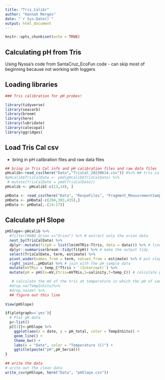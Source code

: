 ```yaml
---
title: "Tris_Calibr"
author: "Hannah Merges"
date: "`r Sys.Date()`"
output: html_document
---
```


```r
knitr::opts_chunk$set(echo = TRUE)
```

## Calculating pH from Tris 
Using Nyssa's code from SantaCruz_EcoFun code 
-  can skip most of beginning because not working with loggers 

## Loading libraries
```r
### Tris calibration for pH probes! 

library(tidyverse)
library(seacarb)
library(broom)
library(here)
library(lubridate)
library(calecopal)
library(ggridges)

```

## Load Tris Cal csv 
-  bring in pH calibration files and raw data files
```r
## bring in Tris Cal info and pH calibration files and raw data files
pHcalib<-read_csv(here("Data","TrisCal_20230614.csv")) #%>% ## tris cal date is listed as a character here 
#pHcalib$TrisCalDate <- ymd(pHcalib$TrisCalDate) %>% 
 # mutate(TrisCalDate = ymd(TrisCalDate))
pHcalib <- pHcalib[-c(13,14), ]

pHData <- read_csv(here("Data", "RespoFiles", "Fragment_MeasurementSampling_Cabral_Varari.csv")) 
pHData <- pHData[-c(294,303,435),]
pHData <- pHData[,-(14:17)]

```

## Calculate pH Slope 

```r
pHSlope<-pHcalib %>%
  #filter(HOBO_Orion =="Orion") %>% # extract only the orion data
  nest_by(TrisCalDate) %>%
  dplyr::mutate(fitpH = list(lm(mVTRis~Ttris, data = data))) %>% # linear regression of mV and temp of the tris
  dplyr::summarise(broom::tidy(fitpH)) %>% # make the output tidy
  select(TrisCalDate, term, estimate) %>%
  pivot_wider(names_from = term, values_from = estimate) %>% # put slope and intercept in their own column
  right_join(.,pHData) %>% # join with the pH sample data
  mutate(mVTRis = temp_C*Ttris + `(Intercept)`) %>% 
  mutate(pH = pH(Ex=mV,Etris=mVTRis,S=salinity,T=temp_C)) # calculate pH of the samples using the pH seacarb function

   # calculate the mV of the tris at temperature in which the pH of samples were measured
  #drop_na(TempInSitu)%>%
  #drop_na(mV) %>%
  ## figure out this line
  
View(pHSlope)

```

```r
if(plotgraph=='yes'){
  # Plot pH data
  p<-list()
  p[[1]]<-pHSlope %>% 
    ggplot(aes(x = date, y = pH_total, color = TempInSitu)) + 
    geom_line() + 
    theme_bw() +
    labs(x = "Date", color = "Temperature (C)") +
    ggtitle(paste("pH",pH_Serial))
}
  
## write the data
# write out the clean data
write_csv(pHSlope, here("Data", "pHSlope.csv"))
```

